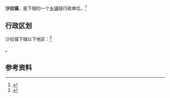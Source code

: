 {{中国乡级行政区|21/09/21/117/000}}

'''沙拉镇'''，是{{PRC admin/fullname|21/09/21/117/000|3}}下辖的一个[[乡镇|乡镇]]级行政单位。<ref>{{PRC admin/ref sgc|{{PRC admin/parent|21/09/21/117/000}}}}</ref>

== 行政区划 ==

沙拉镇下辖以下地区：<ref>{{PRC admin/ref sgc|21/09/21/117/000}}</ref>

{{PRC admin/children|21/09/21/117/000}}。

== 参考资料 ==

{{reflist}}

{{行政区划小作品}}
{{PRC admin/navcat|21/09/21/117/000}}